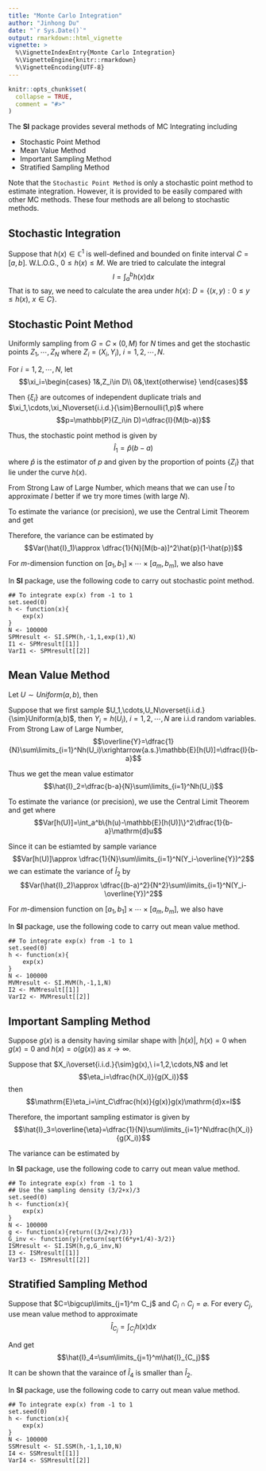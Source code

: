 ```yaml
---
title: "Monte Carlo Integration"
author: "Jinhong Du"
date: "`r Sys.Date()`"
output: rmarkdown::html_vignette
vignette: >
  %\VignetteIndexEntry{Monte Carlo Integration}
  %\VignetteEngine{knitr::rmarkdown}
  %\VignetteEncoding{UTF-8}
---
```


```r
knitr::opts_chunk$set(
  collapse = TRUE,
  comment = "#>"
)
```

The **SI** package provides several methods of MC Integrating including

- Stochastic Point Method
- Mean Value Method
- Important Sampling Method
- Stratified Sampling Method

Note that the `Stochastic Point Method` is only a stochastic point method to estimate integration. However, it is provided to be easily compared with other MC methods. These four methods are all belong to stochastic methods.

## Stochastic Integration
Suppose that $h(x)\in \mathbb{C}^1$ is well-defined and bounded on finite interval $C=[a,b]$. W.L.O.G., $0\leq h(x)\leq M$. We are tried to calculate the integral
$$I=\int_a^bh(x)\mathrm{d}x$$
That is to say, we need to calculate the area under $h(x)$: $D=\{(x,y):0\leq y\leq h(x),\ x\in C\}$.

## Stochastic Point Method
Uniformly sampling from $G=C\times(0,M)$ for $N$ times and get the stochastic points $Z_1,\cdots,Z_N$ where $Z_i=(X_i,Y_i),\ i=1,2,\cdots,N$. 

For $i=1,2,\cdots,N$, let $$\xi_i=\begin{cases}
1&,Z_i\in D\\
0&,\text{otherwise}
\end{cases}$$

Then $\{\xi_i\}$ are outcomes of independent duplicate trials and $\xi_1,\cdots,\xi_N\overset{i.i.d.}{\sim}Bernoulli(1,p)$ where
$$p=\mathbb{P}(Z_i\in D)=\dfrac{I}{M(b-a)}$$

Thus, the stochastic point method is given by 
$$\hat{I}_1=\hat{p}(b-a)$$
where $\hat{p}$ is the estimator of $p$ and given by the proportion of points $\{Z_i\}$ that lie under the curve $h(x)$.

From Strong Law of Large Number, 
\begin{align*}
\hat{p}=\dfrac{\sum\limits_{i=1}^N\xi_i}{N}\xrightarrow{a.s.}p\\
\hat{I}=\hat{p}M(b-a)\xrightarrow{a.s.}I
\end{align*}
which means that we can use $\hat{I}$ to approximate $I$ better if we try more times (with large $N$).

To estimate the variance (or precision), we use the Central Limit Theorem and get 
\begin{align*}
\dfrac{\hat{p}-p}{Var(p)}&=\dfrac{\hat{p}-p}{\sqrt{\dfrac{p(1-p)}{N}}}\xrightarrow{D}N(0,1)\\
\dfrac{\hat{I}_1-I}{\sqrt{\frac{1}{N}}}&\xrightarrow{D}N(0,[M(b-a)]^2p(1-p))
\end{align*}

Therefore, the variance can be estimated by
$$Var(\hat{I}_1)\approx \dfrac{1}{N}[M(b-a)]^2\hat{p}(1-\hat{p})$$

For $m$-dimension function on $[a_1,b_1]\times \cdots \times[a_m,b_m]$, we also have
\begin{align*}
\hat{I}_1&=\hat{p}\prod\limits_{i=1}^m(b_i-a_i)\\
Var(\hat{I}_1)&\approx \dfrac{1}{N}\left[M\prod\limits_{i=1}^m(b_i-a_i)\right]^2\hat{p}(1-\hat{p})
\end{align*}

In **SI** package, use the following code to carry out stochastic point method.

    ## To integrate exp(x) from -1 to 1
    set.seed(0)
    h <- function(x){
        exp(x)
    }
    N <- 100000
    SPMresult <- SI.SPM(h,-1,1,exp(1),N)
    I1 <- SPMresult[[1]]
    VarI1 <- SPMresult[[2]]

## Mean Value Method

Let $U\sim Uniform(a,b)$, then 
\begin{align*}
\mathbb{E}[h(U)]&=\int_a^bh(x)\dfrac{1}{b-a}\mathrm{d}x\\
&=\dfrac{I}{b-a}\\
I&=(b-a)\mathbb{E}[h(U)]
\end{align*}

Suppose that we first sample $U_1,\cdots,U_N\overset{i.i.d.}{\sim}Uniform(a,b)$, then $Y_i=h(U_i),\ i=1,2,\cdots,N$ are i.i.d random variables.
From Strong Law of Large Number,
$$\overline{Y}=\dfrac{1}{N}\sum\limits_{i=1}^Nh(U_i)\xrightarrow{a.s.}\mathbb{E}[h(U)]=\dfrac{I}{b-a}$$

Thus we get the mean value estimator $$\hat{I}_2=\dfrac{b-a}{N}\sum\limits_{i=1}^Nh(U_i)$$

To estimate the variance (or precision), we use the Central Limit Theorem and get 
\begin{align*}
\dfrac{\hat{I}_2-I}{\sqrt{\frac{1}{N}}}&\xrightarrow{D}N(0,(b-a)^2Var[h(U)])\\
\hat{I}_2&\xrightarrow{D}N(I,\dfrac{(b-a)^2}{N}Var[h(U)])
\end{align*}
where $$Var[h(U)]=\int_a^b\{h(u)-\mathbb{E}[h(U)]\}^2\dfrac{1}{b-a}\mathrm{d}u$$

Since it can be estiamted by sample variance $$Var[h(U)]\approx \dfrac{1}{N}\sum\limits_{i=1}^N(Y_i-\overline{Y})^2$$
we can estimate the variance of $\hat{I}_2$ by $$Var(\hat{I}_2)\approx \dfrac{(b-a)^2}{N^2}\sum\limits_{i=1}^N(Y_i-\overline{Y})^2$$

For $m$-dimension function on $[a_1,b_1]\times \cdots \times[a_m,b_m]$, we also have
\begin{align*}
\hat{I}_2&=\dfrac{1}{N}\prod\limits_{i=1}^m(b_i-a_i)\sum\limits_{i=1}^Nh(U_i)\\
Var(\hat{I}_2)&\approx \dfrac{1}{N}\left[\prod\limits_{i=1}^m(b_i-a_i)\right]^2\sum\limits_{i=1}^N(Y_i-\overline{Y})^2
\end{align*}

In **SI** package, use the following code to carry out mean value method.

    ## To integrate exp(x) from -1 to 1
    set.seed(0)
    h <- function(x){
        exp(x)
    }
    N <- 100000
    MVMresult <- SI.MVM(h,-1,1,N)
    I2 <- MVMresult[[1]]
    VarI2 <- MVMresult[[2]]

## Important Sampling Method

Suppose $g(x)$ is a density having similar shape with $|h(x)|$,  $h(x)=0$ when $g(x)=0$ and $h(x)=o(g(x))$ as $x\rightarrow\infty$.

Suppose that $X_i\overset{i.i.d.}{\sim}g(x),\ i=1,2,\cdots,N$ and let 
$$\eta_i=\dfrac{h(X_i)}{g(X_i)}$$
then $$\mathrm{E}\eta_i=\int_C\dfrac{h(x)}{g(x)}g(x)\mathrm{d}x=I$$

Therefore, the important sampling estimator is given by 
$$\hat{I}_3=\overline{\eta}=\dfrac{1}{N}\sum\limits_{i=1}^N\dfrac{h(X_i)}{g(X_i)}$$

The variance can be estimated by 
\begin{align*}
Var(\hat{I}_3)&=Var(\overline{\eta})\\
&=\dfrac{1}{N}Var\left(\dfrac{h(X)}{g(X)}\right)\\
&\approx \dfrac{1}{N^2}\sum\limits_{i=1}^N \left[\dfrac{h(X_i)}{g(X_i)}-\hat{I}_3\right]^2
\end{align*}

In **SI** package, use the following code to carry out mean value method.

    ## To integrate exp(x) from -1 to 1
    ## Use the sampling density (3/2+x)/3
    set.seed(0)
    h <- function(x){
        exp(x)
    }
    N <- 100000    
    g <- function(x){return((3/2+x)/3)}
    G_inv <- function(y){return(sqrt(6*y+1/4)-3/2)}
    ISMresult <- SI.ISM(h,g,G_inv,N)
    I3 <- ISMresult[[1]]
    VarI3 <- ISMresult[[2]]

## Stratified Sampling Method

Suppose that $C=\bigcup\limits_{j=1}^m C_j$ and $C_i\cap C_j=\varnothing$. For every $C_j$, use mean value method to approximate $$\hat{I}_{C_j}=\int_{C_j}h(x)\mathrm{d}x$$

And get $$\hat{I}_4=\sum\limits_{j=1}^m\hat{I}_{C_j}$$

It can be shown that the varaince of $\hat{I}_4$ is smaller than $\hat{I}_2$.

In **SI** package, use the following code to carry out mean value method.

    ## To integrate exp(x) from -1 to 1
    set.seed(0)
    h <- function(x){
        exp(x)
    }
    N <- 100000
    SSMresult <- SI.SSM(h,-1,1,10,N)
    I4 <- SSMresult[[1]]
    VarI4 <- SSMresult[[2]]
